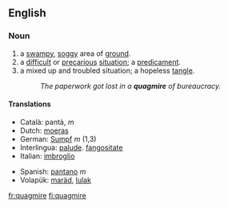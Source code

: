 ==English==
===Noun===
{{sb|quagmire|quagmires}}
#a [[swampy]], [[soggy]] area of [[ground]].
#a [[difficult]] or [[precarious]] [[situation]]; a [[predicament]].
#a mixed up and troubled situation; a hopeless [[tangle]].
#:''The paperwork got lost in a '''quagmire''' of bureaucracy.''

==== Translations ====
{{top}}
*Català: pantà, ''m''
*Dutch: [[moeras]]
*German: [[Sumpf]] ''m'' (1,3)
*Interlingua: [[palude]]. [[fangositate]]
*Italian: [[imbroglio]]
{{mid}}
*Spanish: [[pantano]] ''m''
*Volapük: [[maräd]], [[lulak]]
{{bottom}}

[[fr:quagmire]]
[[fi:quagmire]]